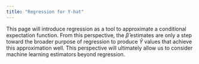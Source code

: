 ```yaml
---
title: "Regression for Y-hat"
---
```


This page will introduce regression as a tool to approximate a conditional expectation function. From this perspective, the $\hat\beta$ estimates are only a step toward the broader purpose of regression to produce $\hat{Y}$ values that achieve this approximation well. This perspective will ultimately allow us to consider machine learning estimators beyond regression.